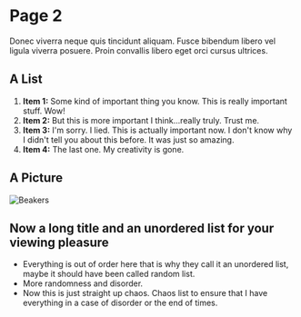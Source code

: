 <SEO title="Page 2" />

# Page 2

Donec viverra neque quis tincidunt aliquam. Fusce bibendum libero vel ligula viverra posuere. Proin convallis libero eget orci cursus ultrices.

## A List

1. **Item 1:** Some kind of important thing you know. This is really important stuff. Wow!
1. **Item 2:** But this is more important I think...really truly. Trust me.
1. **Item 3:** I'm sorry. I lied. This is actually important now. I don't know why I didn't tell you about this before. It was just so amazing.
1. **Item 4:** The last one. My creativity is gone.

## A Picture

![Beakers](../assets/image1.jpg)

## Now a long title and an unordered list for your viewing pleasure

- Everything is out of order here that is why they call it an unordered list, maybe it should have been called random list.
- More randomness and disorder.
- Now this is just straight up chaos. Chaos list to ensure that I have everything in a case of disorder or the end of times.
